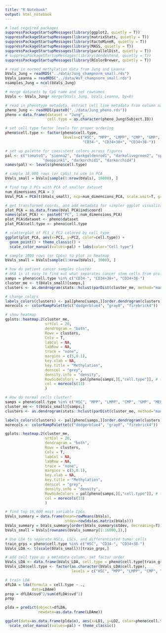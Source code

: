 ```yaml
---
title: "R Notebook"
output: html_notebook
---
```


```r
# load required packages
suppressPackageStartupMessages(library(ggplot2, quietly = T))
suppressPackageStartupMessages(library(matrixStats, quietly = T))
suppressPackageStartupMessages(library(FactoMineR, quietly = T))
suppressPackageStartupMessages(library(MASS, quietly = T))
suppressPackageStartupMessages(library(parallelDist, quietly = T))
# suppressPackageStartupMessages(library(dendextend, quietly = T))
suppressPackageStartupMessages(library(RColorBrewer, quietly = T))

# read in normed methylation data from Jung and Leanna
bVals_Jung = readRDS("../data/Jung_champnorm_small.rds")
bVals_Leanna = readRDS("../data/WvT_champnorm_small.rds")
nsamples_Jung = ncol(bVals_Jung)

# merge datasets by CpG name and set rownames
bVals <- bVals_Jung# merge(bVals_Jung, bVals_Leanna, by=0)

# read in phenotype metadata, extract cell line metadata from column names
pheno_Jung <- readRDS(paste0("../data/Jung_pheno.rds"))
pheno = data.frame(dataset = "Jung",
                   cell.type = as.character(pheno_Jung$Subject.ID))

# set cell type factor levels for proper ordering
pheno$cell.type <- factor(pheno$cell.type, 
                          levels=c("HSC", "MPP", "LMPP", "CMP", "GMP", "MEP", 
                                   "CD34-", "CD34+38+", "CD34+38-"))

# set up palette for consistent colors across figures
pal <- c("tomato3", "sienna2", "darkgoldenrod1", "darkolivegreen2", "springgreen3", "mediumseagreen", 
                 "deeppink1", "darkorchid1", "darkorchid4")
names(pal) <- levels(pheno$cell.type)

```


```r
# sample 16,000 rows (or CpGs) to use in PCA
bVals_small = bVals[sample(1:nrow(bVals), 16000), ]

# find top 3 PCs with PCA of smaller dataset
num_dimensions_PCA = 3
bVal_PCA = PCA(t(bVals_small), ncp=num_dimensions_PCA, scale.unit=T, graph=F)

# get transformed coords, and add metadata for simpler ggplot visualization
plot_PCA = as.data.frame(bVal_PCA$ind$coord)
names(plot_PCA) <- paste0("PC", 1:num_dimensions_PCA)
plot_PCA$dataset <- pheno$dataset
plot_PCA$cell.type <- pheno$cell.type

# scatterplot of PC1 v PC2 colored by cell type
ggplot(plot_PCA, aes(x=PC1, y=PC2, color=cell.type)) +
  geom_point() + theme_classic() +
  scale_color_manual(values=pal) + labs(color="Cell type")

```


```r
# sample 1000 rows (or CpGs) to plot in heatmap
bVals_small = bVals[sample(1:nrow(bVals), 1000), ]

# how do patient cancer samples cluster
# AKA is it easy to find out what separates cancer stem cells from proliferative cancer cells?
samps = pheno$cell.type %in% c("CD34-", "CD34+38+", "CD34+38-")
cluster_me <- t(bVals_small)[samps,]
clusters <- as.dendrogram(stats::hclust(parDist(cluster_me, method="manhattan"), method="complete"))

# change colors
labels_colors(clusters) <- pal[pheno[samps,][order.dendrogram(clusters), "cell.type"]]
morecols <- colorRampPalette(c("dodgerblue4", "gray0", "firebrick4"))

# show heatmap
gplots::heatmap.2(cluster_me, 
                  srtCol = 20,
                  dendrogram = "both",
                  Rowv = clusters,
                  Colv = T,
                  labCol = NA,
                  labRow = NA,
                  trace = "none",          
                  margins = c(5,0.1),      
                  key.xlab = NA,
                  key.title = "Methylation",
                  denscol = "grey",
                  density.info = "density",
                  RowSideColors = pal[pheno[samps,][,"cell.type"]], # to add nice colored strips
                  col = morecols(13)
                  )

```

```r
# How do normal cells cluster?
samps = pheno$cell.type %in% c("HSC", "MPP", "LMPP", "CMP", "GMP", "MEP")
cluster_me <- t(bVals_small)[samps,]
clusters <- as.dendrogram(stats::hclust(parDist(cluster_me, method="manhattan"), method="complete"))

labels_colors(clusters) <- pal[pheno[samps,][order.dendrogram(clusters), "cell.type"]]
morecols <- colorRampPalette(c("dodgerblue4", "gray0", "firebrick4"))

gplots::heatmap.2(cluster_me, 
                  srtCol = 20,
                  dendrogram = "both",
                  Rowv = clusters,
                  Colv = T,
                  labCol = NA,
                  labRow = NA,
                  trace = "none",          
                  margins = c(5,0.1),      
                  key.xlab = NA,
                  key.title = "Methylation",
                  denscol = "grey",
                  density.info = "density",
                  RowSideColors = pal[pheno[samps,][,"cell.type"]], # to add nice colored strips
                  col = morecols(13)
                  )
```


```r
# find top 16,000 most variable CpGs
bVals_summary = data.frame(mean=rowMeans(bVals),
                           stdev=rowSds(as.matrix(bVals)))
bVals_summary = bVals_summary[order(bVals_summary$stdev, decreasing=T),]
bVals_small = bVals[rownames(bVals_summary[1:16000,]),]

# Use LDA to separate HSCs, LSCs, and differentiated tumor cells
train_grps = pheno$cell.type %in% c("HSC", "CD34-", "CD34+38-")
bVals_LDA <- t(scale(bVals_small))[train_grps,]

# add cell type as a metadata column, set factor order
bVals_LDA <- data.frame(bVals_LDA, cell.type = pheno$cell.type[train_grps])
bVals_LDA$cell.type <- factor(as.character(bVals_LDA$cell.type), 
                              levels = c("HSC", "MPP", "LMPP", "CMP", "GMP", "MEP", "CD34-", "CD34+38+", "CD34+38-"))

# train LDA
dfLDA = lda(formula = cell.type ~ .,
            data=LDAme)
prop = dfLDA$svd^2/sum(dfLDA$svd^2)
prop 

plda = predict(object=dfLDA,
               newdata=as.data.frame(LDAme))

ggplot(data=as.data.frame(plda$x), aes(x=LD1, y=LD2, color=pheno$cell.type)) + geom_point() +
  scale_color_manual(values=pal) + theme_classic()


```

